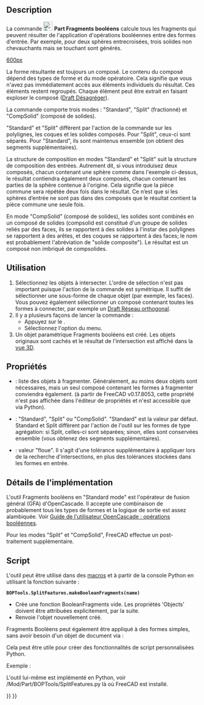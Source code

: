 <languages/>

{{Docnav/fr
|[[Part_JoinCutout/fr|Découper]]
|[[Part_SliceApart/fr|Séparer/exploser]]
|[[Part_Workbench/fr|Atelier Part]]
|IconL=Part_JoinCutout.svg
|IconR=Part_SliceApart.svg
|IconC=Workbench_Part.svg
}}

{{GuiCommand/fr
|Name=Part BooleanFragments
|Name/fr=Part Fragments booléens
|MenuLocation=Part → Scinder → Fragments booléens
|Workbenches=[[Part_Workbench/fr|Part]]
|Version=0.17
|SeeAlso=[[Part_Slice/fr|Part Scinder]], [[Part_XOR/fr|Part OU exclusif]], [[Part_CompJoinFeatures/fr|Part Joindre]], [[Part_Boolean/fr|Part Opérations booléennes]]
}}

==Description== 

La commande [[Image:Part_BooleanFragments.svg|24px]] '''Part Fragments booléens''' calcule tous les fragments qui peuvent résulter de l'application d'opérations booléennes entre des formes d'entrée. Par exemple, pour deux sphères entrecroisées, trois solides non chevauchants mais se touchant sont générés. 

[[image:Part_BooleanFragments_Demo.png|600px]]
{{Caption|Dans l'image ci-dessus, les pièces ont été déplacées manuellement pour révéler la fragmentation.}}

La forme résultante est toujours un composé. Le contenu du composé dépend des types de forme et du mode opératoire. Cela signifie que vous n'avez pas immédiatement accès aux éléments individuels du résultat. Ces éléments restent regroupés. Chaque élément peut être extrait en faisant exploser le composé ([[Draft_Downgrade/fr|Draft Désagréger]]).

La commande comporte trois modes : "Standard", "Split" (fractionné) et "CompSolid" (composé de solides).

"Standard" et "Split" diffèrent par l'action de la commande sur les polylignes, les coques et les solides composés. Pour "Split", ceux-ci sont séparés. Pour "Standard", ils sont maintenus ensemble (on obtient des segments supplémentaires).

La structure de composition en modes "Standard" et "Split" suit la structure de composition des entrées. Autrement dit, si vous introduisez deux composés, chacun contenant une sphère comme dans l'exemple ci-dessus, le résultat contiendra également deux composés, chacun contenant les parties de la sphère contenue à l'origine. Cela signifie que la pièce commune sera répétée deux fois dans le résultat. Ce n’est que si les sphères d’entrée ne sont pas dans des composés que le résultat contient la pièce commune une seule fois.

En mode "CompSolid" (composé de solides), les solides sont combinés en un composé de solides (compsolid est constitué d'un groupe de solides reliés par des faces, ils se rapportent à des solides à l'instar des polylignes se rapportent à des arêtes, et des coques se rapportent à des faces; le nom est probablement l'abréviation de "solide composite"). Le résultat est un composé non imbriqué de compsolides.

<span id="Usage"></span>
==Utilisation== 

# Sélectionnez les objets à intersecter. L'ordre de sélection n'est pas important puisque l'action de la commande est symétrique. Il suffit de sélectionner une sous-forme de chaque objet (par exemple, les faces). Vous pouvez également sélectionner un composé contenant toutes les formes à connecter, par exemple un [[Draft_OrthoArray/fr|Draft Réseau orthogonal]].
# Il y a plusieurs façons de lancer la commande :
#* Appuyez sur le {{Button|[[Image:Part_BooleanFragments.svg|16px]] [[Part_BooleanFragments/fr|Fragments booléens]]}}.
#* Sélectionnez l'option {{MenuCommand|Part → Scinder → [[Image:Part_BooleanFragments.svg|16px]] Fragments booléens}} du menu.
# Un objet paramétrique Fragments booléens est créé. Les objets originaux sont cachés et le résultat de l'intersection est affiché dans la [[3D_view/fr|vue 3D]].

<span id="Properties"></span>
==Propriétés== 

<div class="mw-translate-fuzzy">
{{TitleProperty|Boolean Fragments}}
* {{PropertyData|Objects}} : liste des objets à fragmenter. Généralement, au moins deux objets sont nécessaires, mais un seul composé contenant les formes à fragmenter conviendra également. (à partir de FreeCAD v0.17.8053, cette propriété n'est pas affichée dans l'éditeur de propriétés et n'est accessible que via Python).
* {{PropertyData|Mode}} : "Standard", "Split" ou "CompSolid". "Standard" est la valeur par défaut. Standard et Split diffèrent par l'action de l'outil sur les formes de type agrégation: si Split, celles-ci sont séparées; sinon, elles sont conservées ensemble (vous obtenez des segments supplémentaires).
* {{PropertyData|Tolerance}} : valeur "floue". Il s'agit d'une tolérance supplémentaire à appliquer lors de la recherche d'intersections, en plus des tolérances stockées dans les formes en entrée.
</div>

<span id="Implementation_details"></span>
== Détails de l'implémentation==

<div class="mw-translate-fuzzy">
L'outil Fragments booléens en "Standard mode" est l'opérateur de fusion général (GFA) d'OpenCascade. Il accepte une combinaison de probablement tous les types de formes et la logique de sortie est assez alambiquée. Voir [https://www.opencascade.com/doc/occt-7.0.0/overview/html/occt_user_guides__boolean_operations.html Guide de l'utilisateur OpenCascade : opérations booléennes].
</div>

Pour les modes "Split" et "CompSolid", FreeCAD effectue un post-traitement supplémentaire.

<span id="Scripting"></span>
==Script== 

<div class="mw-translate-fuzzy">
L'outil peut être utilisé dans des [[macros/fr|macros]] et à partir de la console Python en utilisant la fonction suivante :
</div>
 '''BOPTools.SplitFeatures.makeBooleanFragments(name)'''

* Crée une fonction BooleanFragments vide. Les propriétés 'Objects' doivent être attribuées explicitement, par la suite.
* Renvoie l'objet nouvellement créé.

Fragments Booléens peut également être appliqué à des formes simples, sans avoir besoin d'un objet de document via :

{{code|code=
import BOPTools.SplitAPI
BOPTools.SplitAPI.booleanFragments(list_of_shapes, mode, tolerance = 0.0)

# OR, for Standard mode:

list_of_shapes = [App.ActiveDocument.Sphere.Shape, App.ActiveDocument.Sphere001.Shape]
pieces, map = list_of_shapes[0].generalFuse(list_of_shapes[1:], tolerance)
# pieces receives a compound of shapes; map receives a list of lists of shapes, defining list_of_shapes <--> pieces correspondence 
}}
Cela peut être utile pour créer des fonctionnalités de script personnalisées Python.

Exemple :
{{code|code=
import BOPTools.SplitFeatures
j = BOPTools.SplitFeatures.makeBooleanFragments(name= 'BooleanFragments')
j.Objects = FreeCADGui.Selection.getSelection() 
}}

<div class="mw-translate-fuzzy">
L'outil lui-même est implémenté en Python, voir /Mod/Part/BOPTools/SplitFeatures.py là où FreeCAD est installé.
</div>


{{Docnav/fr
|[[Part_JoinCutout/fr|Découper]]
|[[Part_SliceApart/fr|Séparer/exploser]]
|[[Part_Workbench/fr|Atelier Part]]
|IconL=Part_JoinCutout.svg
|IconR=Part_SliceApart.svg
|IconC=Workbench_Part.svg
}}

{{Part_Tools_navi{{#translation:}}}}
{{Userdocnavi{{#translation:}}}}